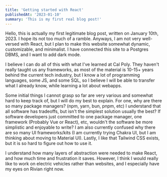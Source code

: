 ```yaml
---
title: 'Getting started with React'
publishedAt: '2023-01-10'
summary: 'This is my first real blog post!'
---
```


Hello, this is actually my first legitimate blog post, written on January 10th, 2023. I hope its not too much of a ramble. Anyways, I am not very well-versed with React, but I plan to make this website somewhat dynamic, customizable, and minimalist. I have connected this site to a Postgres DBMS, and I want to add dark mode.

I believe I can do all of this with what I've learned at Cal Poly. They haven't really taught us any frameworks, as most of the material is 10-15+ years behind the current tech industry, but I know a lot of programming languages, some JS, and some SQL, so I believe I will be able to transfer what I already know, while learning a lot about webapps.

Some initial things I cannot grasp so far are very various and somewhat hard to keep track of, but I will do my best to explain. For one, why are there so many package managers? (npm, yarn, bun, pnpm, etc) I understand that all software has tradeoffs, but isn't the simplest solution usually the best? If software developers just committed to one package manager, one framework (Probably Vue or React), etc, wouldn't the software be more simplistic and enjoyable to write? I am also currently confused why there are so many UI frameworks/kits (I am currently trying Chakra UI, but I am thinking about moving to Material UI). Lastly, I like that Tailwind CSS exists, but it is so hard to figure out how to use it.

I understand how many layers of abstraction were needed to make React, and how much time and frustration it saves. However, I think I would really like to work on electric vehicles rather than websites, and I especially have my eyes on Rivian right now.

